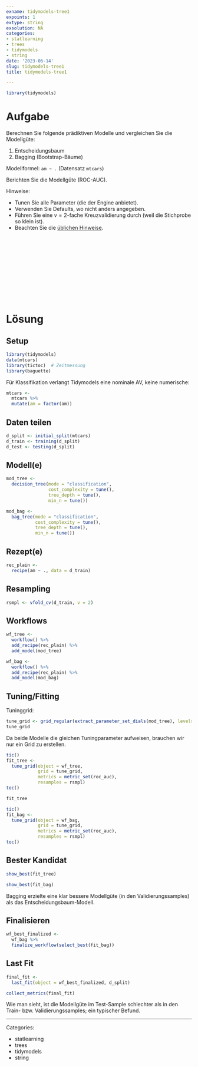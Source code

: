 ```yaml
---
exname: tidymodels-tree1
expoints: 1
extype: string
exsolution: NA
categories:
- statlearning
- trees
- tidymodels
- string
date: '2023-06-14'
slug: tidymodels-tree1
title: tidymodels-tree1

---
```





```r
library(tidymodels)
```



# Aufgabe


Berechnen Sie folgende prädiktiven Modelle und vergleichen Sie die Modellgüte:

1. Entscheidungsbaum
2. Bagging (Bootstrap-Bäume)


Modellformel: `am ~ .` (Datensatz `mtcars`)

Berichten Sie die Modellgüte (ROC-AUC).

Hinweise:

- Tunen Sie alle Parameter (die der Engine anbietet). 
- Verwenden Sie Defaults, wo nicht anders angegeben.
- Führen Sie eine $v=2$-fache Kreuzvalidierung durch (weil die Stichprobe so klein ist).
- Beachten Sie die [üblichen Hinweise](https://datenwerk.netlify.app/hinweise).





</br>
</br>
</br>
</br>
</br>
</br>
</br>
</br>
</br>
</br>

# Lösung

## Setup

```r
library(tidymodels)
data(mtcars)
library(tictoc)  # Zeitmessung
library(baguette)
```


Für Klassifikation verlangt Tidymodels eine nominale AV, keine numerische:

```r
mtcars <-
  mtcars %>% 
  mutate(am = factor(am))
```



## Daten teilen

```r
d_split <- initial_split(mtcars)
d_train <- training(d_split)
d_test <- testing(d_split)
```


## Modell(e)


```r
mod_tree <-
  decision_tree(mode = "classification",
                cost_complexity = tune(),
                tree_depth = tune(),
                min_n = tune())

mod_bag <-
  bag_tree(mode = "classification",
           cost_complexity = tune(),
           tree_depth = tune(),
           min_n = tune())
```




## Rezept(e)

```r
rec_plain <- 
  recipe(am ~ ., data = d_train)
```



## Resampling

```r
rsmpl <- vfold_cv(d_train, v = 2)
```


## Workflows

```r
wf_tree <-
  workflow() %>%  
  add_recipe(rec_plain) %>% 
  add_model(mod_tree)
```



```r
wf_bag <-
  workflow() %>%  
  add_recipe(rec_plain) %>% 
  add_model(mod_bag)
```





## Tuning/Fitting

Tuninggrid:

```r
tune_grid <- grid_regular(extract_parameter_set_dials(mod_tree), levels = 5)
tune_grid
```

Da beide Modelle die gleichen Tuningparameter aufweisen,
brauchen wir nur ein Grid zu erstellen.


```r
tic()
fit_tree <-
  tune_grid(object = wf_tree,
            grid = tune_grid,
            metrics = metric_set(roc_auc),
            resamples = rsmpl)
toc()

fit_tree
```




```r
tic()
fit_bag <-
  tune_grid(object = wf_bag,
            grid = tune_grid,
            metrics = metric_set(roc_auc),
            resamples = rsmpl)
toc()
```

## Bester Kandidat

```r
show_best(fit_tree)
```
```r
show_best(fit_bag)
```


Bagging erzielte eine klar bessere Modellgüte (in den Validierungssamples) als das Entscheidungsbaum-Modell.


## Finalisieren


```r
wf_best_finalized <-
  wf_bag %>% 
  finalize_workflow(select_best(fit_bag))
```


## Last Fit

```r
final_fit <- 
  last_fit(object = wf_best_finalized, d_split)

collect_metrics(final_fit)
```

Wie man sieht, ist die Modellgüte im Test-Sample schlechter als in den Train- bzw. Validierungssamples; ein typischer Befund.





---

Categories: 

- statlearning
- trees
- tidymodels
- string

